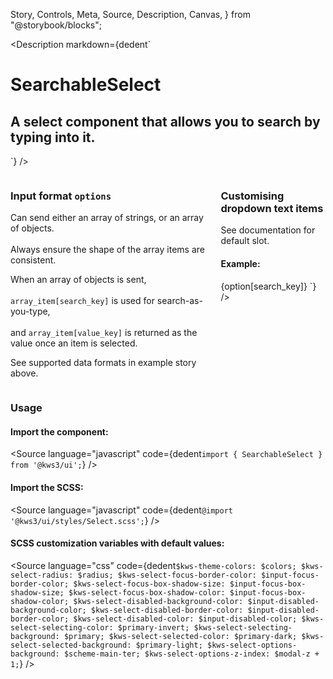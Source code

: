   Story,
  Controls,
  Meta,
  Source,
  Description,
  Canvas,
} from "@storybook/blocks";

<Version />

<Description
  markdown={dedent`
# SearchableSelect
## A select component that allows you to search by typing into it.
`}
/>

<Meta of={Stories} />
<Canvas of={Stories.Main} />
<Controls />

<div class="notification is-primary is-light">
  <div class="columns">
    <div class="column">
      <h3>
        Input format <code>options</code>
      </h3>
      <p>
        Can send either an array of strings, or an array of objects.<br></br>Always
        ensure the shape of the array items are consistent.
      </p>
      <p>
        When an array of objects is sent, <br></br>
        <code>array_item[search_key]</code> is used for search-as-you-type, <br></br>
        and <code>array_item[value_key]</code> is returned as the value once an
        item is selected.
      </p>
      <p>See supported data formats in example story above.</p>
    </div>
    <div class="column">
      <h3>Customising dropdown text items</h3>
      <p>See documentation for default slot.</p>
      <h4>Example:</h4>
      <Source
        language="jsx"
        code={dedent`<SearchableSelect
      ...other_options
      let:search_key 
      let:option>
      <span class="has-text-danger">
        {option[search_key]}
      </span>
    </SearchableSelect>`}
      />
    </div>
  </div>
</div>

### Usage

#### Import the component:

<Source
  language="javascript"
  code={dedent`import { SearchableSelect } from '@kws3/ui';`}
/>

#### Import the SCSS:

<Source
  language="javascript"
  code={dedent`@import '@kws3/ui/styles/Select.scss';`}
/>

#### SCSS customization variables with default values:

<Source
  language="css"
  code={dedent`
      $kws-theme-colors: $colors;
      $kws-select-radius: $radius;
      $kws-select-focus-border-color: $input-focus-border-color;
      $kws-select-focus-box-shadow-size: $input-focus-box-shadow-size;
      $kws-select-focus-box-shadow-color: $input-focus-box-shadow-color;
      $kws-select-disabled-background-color: $input-disabled-background-color;
      $kws-select-disabled-border-color: $input-disabled-border-color;
      $kws-select-disabled-color: $input-disabled-color;
      $kws-select-selecting-color: $primary-invert;
      $kws-select-selecting-background: $primary;
      $kws-select-selected-color: $primary-dark;
      $kws-select-selected-background: $primary-light;
      $kws-select-options-background: $scheme-main-ter;
      $kws-select-options-z-index: $modal-z + 1;
    `}
/>
